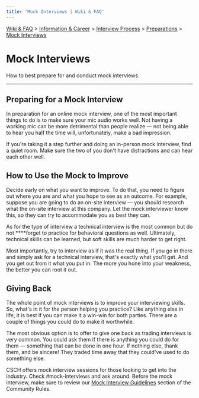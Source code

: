 ```yaml
---
title: 'Mock Interviews | Wiki & FAQ'
---
```



[Wiki & FAQ](/wiki-faq) > [Information & Career](/wiki-faq/information-career) > [Interview Process](/wiki-faq/information-career/interview-process) > [Preparations](/wiki-faq/information-career/interview-process/preparations) > [Mock Interviews](/wiki-faq/information-career/preparations/interview-process/mock-interviews)

<h1 className={styles.bigTitle}>Mock Interviews</h1>

How to best prepare for and conduct mock interviews.

---

## Preparing for a Mock Interview

In preparation for an online mock interview, one of the most important things to do is to make sure your mic audio works well. Not having a working mic can be more detrimental than people realize — not being able to hear you half the time will, unfortunately, make a bad impression.

If you're taking it a step further and doing an in-person mock interview, find a quiet room. Make sure the two of you don't have distractions and can hear each other well.

## How to Use the Mock to Improve

Decide early on what you want to improve. To do that, you need to figure out where you are and what you hope to see as an outcome. For example, suppose you are going to do an on-site interview — you should research what the on-site interview at this company. Let the mock interviewer know this, so they can try to accommodate you as best they can.

As for the type of interview a technical interview is the most common but do not \*\*\*\*forget to practice for behavioral questions as well. Ultimately, technical skills can be learned, but soft skills are much harder to get right.

Most importantly, try to interview as if it was the real thing. If you go in there and simply ask for a technical interview, that's exactly what you'll get. And you get out from it what you put in. The more you hone into your weakness, the better you can root it out.

## Giving Back

The whole point of mock interviews is to improve your interviewing skills. So, what's in it for the person helping you practice? Like anything else in life, it is best if you can make it a win-win for both parties. There are a couple of things you could do to make it worthwhile.

The most obvious option is to offer to give one back as trading interviews is very common. You could ask them if there is anything you could do for them — something that can be done in one hour. If nothing else, thank them, and be sincere! They traded time away that they could've used to do something else.

CSCH offers mock interview sessions for those looking to get into the industry. Check #mock-interviews and ask around. Before the mock interview, make sure to review our [Mock Interview Guidelines](notion://www.notion.so/community-rules) section of the Community Rules.
